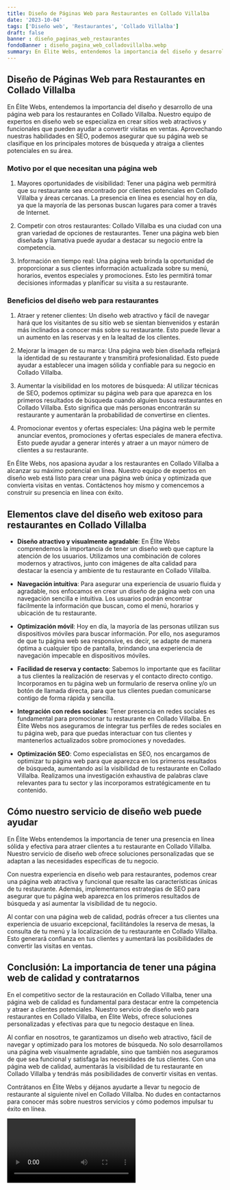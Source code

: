 ```yaml
---
title: Diseño de Páginas Web para Restaurantes en Collado Villalba
date: '2023-10-04'
tags: ['Diseño web', 'Restaurantes', 'Collado Villalba']
draft: false
banner : diseño_paginas_web_restaurantes
fondoBanner : diseño_pagina_web_colladovillalba.webp
summary: En Élite Webs, entendemos la importancia del diseño y desarrollo de una página web para los restaurantes en Collado Villalba. Nuestro equipo de expertos en diseño web se especializa en crear sitios web atractivos y funcionales que pueden ayudar a convertir visitas en ventas. Aprovechando nuestras habilidades en SEO, podemos asegurar que su página web se clasifique en los principales motores de búsqueda y atraiga a clientes potenciales en su área.
---
```


## Diseño de Páginas Web para Restaurantes en Collado Villalba

En Élite Webs, entendemos la importancia del diseño y desarrollo de una página web para los restaurantes en Collado Villalba. Nuestro equipo de expertos en diseño web se especializa en crear sitios web atractivos y funcionales que pueden ayudar a convertir visitas en ventas. Aprovechando nuestras habilidades en SEO, podemos asegurar que su página web se clasifique en los principales motores de búsqueda y atraiga a clientes potenciales en su área.

### Motivo por el que necesitan una página web

1. Mayores oportunidades de visibilidad: Tener una página web permitirá que su restaurante sea encontrado por clientes potenciales en Collado Villalba y áreas cercanas. La presencia en línea es esencial hoy en día, ya que la mayoría de las personas buscan lugares para comer a través de Internet.

2. Competir con otros restaurantes: Collado Villalba es una ciudad con una gran variedad de opciones de restaurantes. Tener una página web bien diseñada y llamativa puede ayudar a destacar su negocio entre la competencia.

3. Información en tiempo real: Una página web brinda la oportunidad de proporcionar a sus clientes información actualizada sobre su menú, horarios, eventos especiales y promociones. Esto les permitirá tomar decisiones informadas y planificar su visita a su restaurante.

### Beneficios del diseño web para restaurantes

1. Atraer y retener clientes: Un diseño web atractivo y fácil de navegar hará que los visitantes de su sitio web se sientan bienvenidos y estarán más inclinados a conocer más sobre su restaurante. Esto puede llevar a un aumento en las reservas y en la lealtad de los clientes.

2. Mejorar la imagen de su marca: Una página web bien diseñada reflejará la identidad de su restaurante y transmitirá profesionalidad. Esto puede ayudar a establecer una imagen sólida y confiable para su negocio en Collado Villalba.

3. Aumentar la visibilidad en los motores de búsqueda: Al utilizar técnicas de SEO, podemos optimizar su página web para que aparezca en los primeros resultados de búsqueda cuando alguien busca restaurantes en Collado Villalba. Esto significa que más personas encontrarán su restaurante y aumentarán la probabilidad de convertirse en clientes.

4. Promocionar eventos y ofertas especiales: Una página web le permite anunciar eventos, promociones y ofertas especiales de manera efectiva. Esto puede ayudar a generar interés y atraer a un mayor número de clientes a su restaurante.

En Élite Webs, nos apasiona ayudar a los restaurantes en Collado Villalba a alcanzar su máximo potencial en línea. Nuestro equipo de expertos en diseño web está listo para crear una página web única y optimizada que convierta visitas en ventas. Contáctenos hoy mismo y comencemos a construir su presencia en línea con éxito.

<GifSeo />

<Cta />

## Elementos clave del diseño web exitoso para restaurantes en Collado Villalba

- **Diseño atractivo y visualmente agradable**: En Élite Webs comprendemos la importancia de tener un diseño web que capture la atención de los usuarios. Utilizamos una combinación de colores modernos y atractivos, junto con imágenes de alta calidad para destacar la esencia y ambiente de tu restaurante en Collado Villalba.

- **Navegación intuitiva**: Para asegurar una experiencia de usuario fluida y agradable, nos enfocamos en crear un diseño de página web con una navegación sencilla e intuitiva. Los usuarios podrán encontrar fácilmente la información que buscan, como el menú, horarios y ubicación de tu restaurante.

- **Optimización móvil**: Hoy en día, la mayoría de las personas utilizan sus dispositivos móviles para buscar información. Por ello, nos aseguramos de que tu página web sea responsive, es decir, se adapte de manera óptima a cualquier tipo de pantalla, brindando una experiencia de navegación impecable en dispositivos móviles.

- **Facilidad de reserva y contacto**: Sabemos lo importante que es facilitar a tus clientes la realización de reservas y el contacto directo contigo. Incorporamos en tu página web un formulario de reserva online y/o un botón de llamada directa, para que tus clientes puedan comunicarse contigo de forma rápida y sencilla.

- **Integración con redes sociales**: Tener presencia en redes sociales es fundamental para promocionar tu restaurante en Collado Villalba. En Élite Webs nos aseguramos de integrar tus perfiles de redes sociales en tu página web, para que puedas interactuar con tus clientes y mantenerlos actualizados sobre promociones y novedades.

- **Optimización SEO**: Como especialistas en SEO, nos encargamos de optimizar tu página web para que aparezca en los primeros resultados de búsqueda, aumentando así la visibilidad de tu restaurante en Collado Villalba. Realizamos una investigación exhaustiva de palabras clave relevantes para tu sector y las incorporamos estratégicamente en tu contenido.

## Cómo nuestro servicio de diseño web puede ayudar

En Élite Webs entendemos la importancia de tener una presencia en línea sólida y efectiva para atraer clientes a tu restaurante en Collado Villalba. Nuestro servicio de diseño web ofrece soluciones personalizadas que se adaptan a las necesidades específicas de tu negocio.

Con nuestra experiencia en diseño web para restaurantes, podemos crear una página web atractiva y funcional que resalte las características únicas de tu restaurante. Además, implementamos estrategias de SEO para asegurar que tu página web aparezca en los primeros resultados de búsqueda y así aumentar la visibilidad de tu negocio.

Al contar con una página web de calidad, podrás ofrecer a tus clientes una experiencia de usuario excepcional, facilitándoles la reserva de mesas, la consulta de tu menú y la localización de tu restaurante en Collado Villalba. Esto generará confianza en tus clientes y aumentará las posibilidades de convertir las visitas en ventas.

## Conclusión: La importancia de tener una página web de calidad y contratarnos

En el competitivo sector de la restauración en Collado Villalba, tener una página web de calidad es fundamental para destacar entre la competencia y atraer a clientes potenciales. Nuestro servicio de diseño web para restaurantes en Collado Villalba, en Élite Webs, ofrece soluciones personalizadas y efectivas para que tu negocio destaque en línea.

Al confiar en nosotros, te garantizamos un diseño web atractivo, fácil de navegar y optimizado para los motores de búsqueda. No solo desarrollamos una página web visualmente agradable, sino que también nos aseguramos de que sea funcional y satisfaga las necesidades de tus clientes. Con una página web de calidad, aumentarás la visibilidad de tu restaurante en Collado Villalba y tendrás más posibilidades de convertir visitas en ventas.

Contrátanos en Élite Webs y déjanos ayudarte a llevar tu negocio de restaurante al siguiente nivel en Collado Villalba. No dudes en contactarnos para conocer más sobre nuestros servicios y cómo podemos impulsar tu éxito en línea.

<Video />

<CtaBot job='Restaurantes' city='Collado Villalba'/>

<Gmaps query='Collado Villalba+españa+maps' />